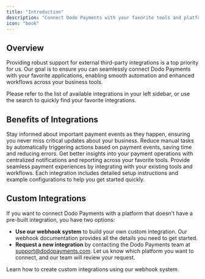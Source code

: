 ```yaml
---
title: "Introduction"
description: "Connect Dodo Payments with your favorite tools and platforms to automate workflows and enhance your payment experience."
icon: "book"
---
```


## Overview
Providing robust support for external third-party integrations is a top priority for us. Our goal is to ensure you can seamlessly connect Dodo Payments with your favorite applications, enabling smooth automation and enhanced workflows across your business tools.

<Info>
Please refer to the list of available integrations in your left sidebar, or use the search to quickly find your favorite integrations.
</Info>


## Benefits of Integrations

<CardGroup cols={2}>
  <Card title="Real-time Notifications" icon="bell">
    Stay informed about important payment events as they happen, ensuring you never miss critical updates about your business.
  </Card>
  <Card title="Automated Workflows" icon="bolt">
    Reduce manual tasks by automatically triggering actions based on payment events, saving time and reducing errors.
  </Card>
  <Card title="Enhanced Visibility" icon="chart-bar">
    Get better insights into your payment operations with centralized notifications and reporting across your favorite tools.
  </Card>
  <Card title="Improved Customer Experience" icon="face-smile">
    Provide seamless payment experiences by integrating with your existing tools and workflows.
  </Card>
</CardGroup>

<Tip>
Each integration includes detailed setup instructions and example configurations to help you get started quickly.
</Tip>

## Custom Integrations

If you want to connect Dodo Payments with a platform that doesn't have a pre-built integration, you have two options:

- **Use our webhook system** to build your own custom integration. Our webhook documentation provides all the details you need to get started.
- **Request a new integration** by contacting the Dodo Payments team at [support@dodopayments.com](mailto:support@dodopayments.com). Let us know which platform you want to connect, and our team will review your request.

<Card title="Webhook Documentation" icon="webhook" href="/developer-resources/webhooks">
    Learn how to create custom integrations using our webhook system.
</Card>